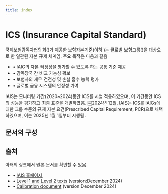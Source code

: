 ```yaml
---
title: index
---
```


# ICS (Insurance Capital Standard)

국제보험감독자협의회(<GTooltip label="IAIS" desc="International Association of Insurance Supervisors"/>)가 제공한 보험자본기준(이하 <GTooltip label="ICS" desc="Insurance Capital Standard"/>)는 글로벌 보험그룹(<GTooltip label ="IAIGs" desc="Internationally Active Insurance Groups"/>)을 대상으로 한 일관된 자본 규제 체계임. 주요 목적은 다음과 같음
- • IAIG의 자본 적정성을 평가할 수 있도록 하는 공통 기준 제공
- • 감독당국 간 비교 가능성 확보
- • 보험사의 재무 건전성 및 손실 흡수 능력 평가
- • 글로벌 금융 시스템의 안정성 기여

IAIS는 모니터링 기간(2020~2024)동안 ICS를 시범 적용하였으며, 이 기간동안 ICS의 성능을 평가하고 최종 표준을 개발하였음. ￼2024년 12월, IAIS는 ICS를 IAIGs에 대한 그룹 수준의 규제 자본 요건(Prescribed Capital Requirement, PCR)으로 채택하였으며, 이는 2025년 1월 1일부터 시행됨. 


## 문서의 구성 
<OverviewPage filePath="/ko/ics" />



## 출처 
아래의 링크에서 원본 문서를 확인할 수 있음.

- • [IAIS 홈페이지](https://www.iais.org/activities-topics/standard-setting/insurance-capital-standard/)
- • [Level 1 and Level 2 texts](https://www.iais.org/uploads/2024/12/ICS-Level-1-and-Level-2-texts.pdf) (version:December 2024)
- • [Calibration document](https://www.iais.org/uploads/2024/12/ICS-calibration-document.pdf) (version:December 2024)